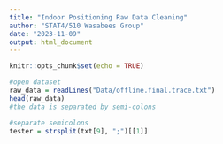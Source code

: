 ```yaml
---
title: "Indoor Positioning Raw Data Cleaning"
author: "STAT4/510 Wasabees Group"
date: "2023-11-09"
output: html_document
---
```


```r
knitr::opts_chunk$set(echo = TRUE)
```

```r

#open dataset
raw_data = readLines("Data/offline.final.trace.txt")
head(raw_data) 
#the data is separated by semi-colons

```
```r

#separate semicolons
tester = strsplit(txt[9], ";")[[1]]
```
